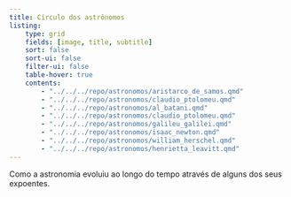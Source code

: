 ```yaml
---
title: Círculo dos astrônomos
listing:
    type: grid
    fields: [image, title, subtitle]
    sort: false
    sort-ui: false
    filter-ui: false
    table-hover: true
    contents:
        - "../../../repo/astronomos/aristarco_de_samos.qmd"
        - "../../../repo/astronomos/claudio_ptolomeu.qmd"
        - "../../../repo/astronomos/al_batani.qmd"
        - "../../../repo/astronomos/claudio_ptolomeu.qmd"
        - "../../../repo/astronomos/galileu_galilei.qmd"
        - "../../../repo/astronomos/isaac_newton.qmd"
        - "../../../repo/astronomos/william_herschel.qmd"
        - "../../../repo/astronomos/henrietta_leavitt.qmd"
---
```


Como a astronomia evoluiu ao longo do tempo através de alguns dos seus expoentes.

